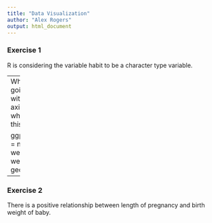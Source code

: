```yaml
---
title: "Data Visualization"
author: "Alex Rogers"
output: html_document
---
```


### Exercise 1

R is considering the variable habit to be a character type variable.

---
What is going on with my Y axis labels when I run this code?:


ggplot(data = nc, aes(x = weeks, y = weight)) + 
  geom_point()

---

### Exercise 2

There is a positive relationship between length of pregnancy and birth weight of baby.